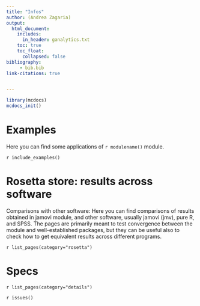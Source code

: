 ```yaml
---
title: "Infos"
author: (Andrea Zagaria)
output: 
  html_document:
    includes:
      in_header: ganalytics.txt
    toc: true
    toc_float:
      collapsed: false
bibliography: 
     - bib.bib
link-citations: true


---
```



```r
library(mcdocs)
mcdocs_init()

```


# Examples
Here you can find some applications of `r modulename()` module.


`r include_examples()`


# Rosetta store: results across software

Comparisons with other software: Here you can find comparisons of  results obtained in jamovi module,  and other software, usually jamovi (jmv), pure R, and SPSS. The pages are primarily meant to test convergence between the module and well-established packages, but they can be useful also to check how to get equivalent results across different programs.


`r list_pages(category="rosetta")`

# Specs

`r list_pages(category="details")`



`r issues()`
